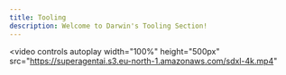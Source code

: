 ```yaml
---
title: Tooling
description: Welcome to Darwin's Tooling Section!
---
```




<Cards>
  <Card
    title="AlphaFold"
    icon="fa-solid fa-dna"
    href="./data-explorer.mdx"
  />
  <Card
    title="RFDiffusion"
    icon="fa-solid fa-stream"
    href="https://www.nextflow.io"
  />
  <Card
    title="FASTQC"
    icon="fa-solid fa-network-wired"
    href="https://snakemake.readthedocs.io/en/stable/"
  />
  <Card
    title="Cell Ranger"
    icon="fa-solid fa-toolbox"
    href="https://docs.python.org/3/"
  />
  <Card
    title="Seurat"
    icon="fa-solid fa-toolbox"
    href="https://docs.python.org/3/"
  />
</Cards>

<video
  controls
  autoplay
  width="100%"
  height="500px"
  src="https://superagentai.s3.eu-north-1.amazonaws.com/sdxl-4k.mp4"
></video>
